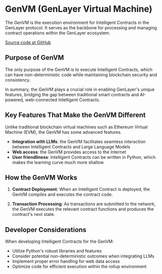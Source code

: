 # GenVM (GenLayer Virtual Machine)

The GenVM is the execution environment for Intelligent Contracts in the GenLayer protocol. It serves as the backbone for processing and managing contract operations within the GenLayer ecosystem.

[Source code at GitHub](https://github.com/genlayerlabs/genvm)

## Purpose of GenVM

The only purpose of the GenVM is to execute Intelligent Contracts, which can have non-deterministic code while maintaining blockchain security and consistency.

In summary, the GenVM plays a crucial role in enabling GenLayer's unique features, bridging the gap between traditional smart contracts and AI-powered, web-connected Intelligent Contracts.

## Key Features That Make the GenVM Different

Unlike traditional blockchain virtual machines such as Ethereum Virtual Machine (EVM), the GenVM has some advanced features.

- **Integration with LLMs**: the GenVM facilitates seamless interaction between Intelligent Contracts and Large Language Models
- **Web access**: the GenVM provides access to the Internet
- **User friendliness**: Intelligent Contracts can be written in Python, which makes the learning curve much more shallow

## How the GenVM Works

1. **Contract Deployment**: When an Intelligent Contract is deployed, the GenVM compiles and executes the contract code.

2. **Transaction Processing**: As transactions are submitted to the network, the GenVM executes the relevant contract functions and produces the contract's next state.

## Developer Considerations

When developing Intelligent Contracts for the GenVM:

- Utilize Python's robust libraries and features
- Consider potential non-deterministic outcomes when integrating LLMs
- Implement proper error handling for web data access
- Optimize code for efficient execution within the rollup environment
